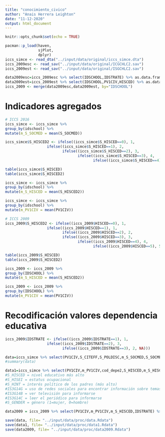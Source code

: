 ```yaml
---
title: "conocimiento_civico"
author: "Anais Herrera Leighton"
date: "11-12-2020"
output: html_document
---
```


```r
knitr::opts_chunk$set(echo = TRUE)
```

```r
pacman::p_load(haven,
               sjPlot,
               dplyr)
iccs_simce <- read_dta("../input/data/original/iccs_simce.dta")
iccs_2009esc <- read_sav("../input/data/original/ICGCHLC2.sav")
iccs_2009est <- read_sav("../input/data/original/ISGCHLC2.sav")

data2009esc=iccs_2009esc %>% select(IDSCHOOL,IDSTRATE) %>% as.data.frame
data2009est=iccs_2009est %>% select(IDSCHOOL,PV1CIV,HISCED) %>% as.data.frame
iccs_2009 <- merge(data2009esc,data2009est, by="IDSCHOOL")
```

# Indicadores agregados
```r
# ICCS 2016
iccs_simce <- iccs_simce %>%
group_by(idschool) %>%
mutate(m_S_SOCMED = mean(S_SOCMED))

iccs_simce$S_HISCED2 <- ifelse((iccs_simce$S_HISCED==0), 1,
                   ifelse((iccs_simce$S_HISCED==1), 2,                                 
                          ifelse((iccs_simce$S_HISCED==2), 3,                                     
                                 ifelse((iccs_simce$S_HISCED==3), 4,
                                        ifelse((iccs_simce$S_HISCED==4), 5, NA)))))

table(iccs_simce$S_HISCED)
table(iccs_simce$S_HISCED2)

iccs_simce <- iccs_simce %>%
group_by(idschool) %>%
mutate(m_S_HISCED = mean(S_HISCED2))

iccs_simce <- iccs_simce %>%
group_by(idschool) %>%
mutate(m_PV1CIV = mean(PV1CIV))

# ICCS 2009
iccs_2009$S_HISCED2 <- ifelse((iccs_2009$HISCED==0), 1,
                   ifelse((iccs_2009$HISCED==1), 1,
                          ifelse((iccs_2009$HISCED==2), 2,                                 
                          ifelse((iccs_2009$HISCED==3), 3,                                
                                 ifelse((iccs_2009$HISCED==4), 4,
                                        ifelse((iccs_2009$HISCED==5), 5, NA))))))

table(iccs_2009$S_HISCED)
table(iccs_2009$S_HISCED2)

iccs_2009 <- iccs_2009 %>%
group_by(IDSCHOOL) %>%
mutate(m_S_HISCED = mean(S_HISCED2))

iccs_2009 <- iccs_2009 %>%
group_by(IDSCHOOL) %>%
mutate(m_PV1CIV = mean(PV1CIV))

```
# Recodificación valores dependencia educativa
```r
iccs_2009$IDSTRATE <- ifelse((iccs_2009$IDSTRATE==1), 1,
                   ifelse((iccs_2009$IDSTRATE==2), 3,                                 
                          ifelse((iccs_2009$IDSTRATE==3), 2, NA)))
```


```r
data=iccs_simce %>% select(PV1CIV,S_CITEFF,S_POLDISC,m_S_SOCMED,S_SOCMED,L_AUTGOV,S_INTRUST,L_DISLAW,S_GENEQL,S_ETHRGHT,L_ATTDIV,S_ELECPART,S_LEGACT,S_ILLACT,L_ATTHS) %>% as.data.frame
#summary(data)

data1=iccs_simce %>% select(PV1CIV,m_PV1CIV,cod_depe2,S_HISCED,m_S_HISCED,S_HISEI,S_HOMLIT,S_HINT,IS3G14G,IS3G14B,IS3G14C,S_OPDISC,IS3G14A,S_GENDER) %>% as.data.frame
#S_HISCED = nivel educativo más alto
#S_HISEI = estatus ocupacional
#S_HINT = interés político de los padres (más alto)
#IS3G14G = uso de redes sociales para encontrar información sobre temas políticos o sociales
#IS3G14B = ver televisión para informarse
#IS3G14C = leer el periódico para informarse
#S_GENDER = género (1=mujer, 0=hombre)

data2009 = iccs_2009 %>% select(PV1CIV,m_PV1CIV,m_S_HISCED,IDSTRATE) %>% as.data.frame
```

```r
save(data, file= "../input/data/proc/data.Rdata")
save(data1, file= "../input/data/proc/data1.Rdata")
save(data2009, file= "../input/data/proc/data2009.Rdata")
```

